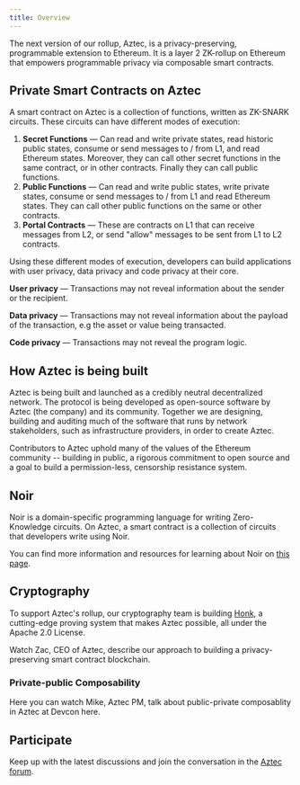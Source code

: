 ```yaml
---
title: Overview
---
```



<Disclaimer/>

The next version of our rollup, Aztec, is a privacy-preserving, programmable extension to Ethereum. It is a layer 2 ZK-rollup on Ethereum that empowers programmable privacy via composable smart contracts.

## Private Smart Contracts on Aztec

A smart contract on Aztec is a collection of functions, written as ZK-SNARK circuits. These circuits can have different modes of execution:

1. **Secret Functions** — Can read and write private states, read historic public states, consume or send messages to / from L1, and read Ethereum states. Moreover, they can call other secret functions in the same contract, or in other contracts. Finally they can call public functions.
2. **Public Functions** — Can read and write public states, write private states, consume or send messages to / from L1 and read Ethereum states. They can call other public functions on the same or other contracts.
3. **Portal Contracts** — These are contracts on L1 that can receive messages from L2, or send "allow" messages to be sent from L1 to L2 contracts.

Using these different modes of execution, developers can build applications with user privacy, data privacy and code privacy at their core.

**User privacy** — Transactions may not reveal information about the sender or the recipient.

**Data privacy** — Transactions may not reveal information about the payload of the transaction, e.g the asset or value being transacted.

**Code privacy** — Transactions may not reveal the program logic.


## How Aztec is being built

Aztec is being built and launched as a credibly neutral decentralized network. The protocol is being developed as open-source software by Aztec (the company) and its community. Together we are designing, building and auditing much of the software that runs by network stakeholders, such as infrastructure providers, in order to create Aztec.

Contributors to Aztec uphold many of the values of the Ethereum community -- building in public, a rigorous commitment to open source and a goal to build a permission-less, censorship resistance system.

## Noir

Noir is a domain-specific programming language for writing Zero-Knowledge circuits. On Aztec, a smart contract is a collection of circuits that developers write using Noir.

You can find more information and resources for learning about Noir on [this page](../noir).

## Cryptography

To support Aztec's rollup, our cryptography team is building [Honk](https://github.com/AztecProtocol/barretenberg/tree/master/cpp/src/barretenberg/honk), a cutting-edge proving system that makes Aztec possible, all under the Apache 2.0 License.


Watch Zac, CEO of Aztec, describe our approach to building a privacy-preserving smart contract blockchain.

<ReactPlayer
  controls
  light
  width="100%"
  url="https://www.youtube.com/watch?v=09nDPDN1ORA"
/>

### Private-public Composability

Here you can watch Mike, Aztec PM, talk about public-private composablity in Aztec at Devcon here.

<ReactPlayer
  controls
  light
  width="100%"
  url="https://www.youtube.com/watch?v=7Oc0tjdbi70&t=17723s"
/>

## Participate

Keep up with the latest discussions and join the conversation in the [Aztec forum](https://discourse.aztec.network).
